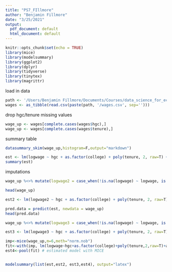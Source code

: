 ```yaml
---
title: "PS7_FIllmore"
author: "Benjamin Fillmore"
date: "3/25/2021"
output:
  pdf_document: default
  html_document: default
---
```


```r
knitr::opts_chunk$set(echo = TRUE)
library(mice)
library(modelsummary)
library(ggplot2)
library(dplyr)
library(tidyverse)
library(tinytex)
library(magrittr)
```


load in data
```r
path <- '/Users/Benjamin Fillmore/Documents/Courses/data_science_for_economists/Data'
wages <- as_tibble(read.csv(paste(path, '/wages.csv', sep='')))
```

drop hgc/tenure missing values
```r
wage_up <- wages[complete.cases(wages$hgc),]
wage_up <- wages[complete.cases(wages$tenure),]
```

summary table
```r
datasummary_skim(wage_up,histogram=F,output="markdown")

est <- lm(logwage ~ hgc + as.factor(college) + poly(tenure, 2, raw=T) + age + as.factor(married), data = wage_up) #.062 is the complete case estimate of years of schooling on wages
summary(est)
```

imputations
```r
wage_up %<>% mutate(logwage2 = case_when(!is.na(logwage) ~ logwage, is.na(logwage) ~ mean(wage_up$logwage,na.rm=T))) # mean imputation

head(wage_up) 

est2 <- lm(logwage2 ~ hgc + as.factor(college) + poly(tenure, 2, raw=T) + age + as.factor(married), data = wage_up) # estimated model with mean imputation

pred.data = predict(est, newdata = wage_up)
head(pred.data)

wage_up %<>% mutate(logwage3 = case_when(!is.na(logwage) ~ logwage, is.na(logwage) ~ pred.data)) # predicted imputation

est3 <- lm(logwage3 ~ hgc + as.factor(college) + poly(tenure, 2, raw=T) + age + as.factor(married), data = wage_up) # estimated model with predicted imputation

imp<-mice(wage_up,m=6,meth="norm.nob")
fit<-with(imp, lm(logwage~hgc+as.factor(college)+poly(tenure,2,raw=T)+age+married))
est4<-pool(fit) # estimated model with MICE


modelsummary(list(est,est2, est3,est4), output="latex")
```
